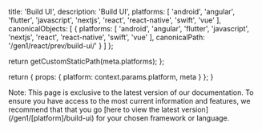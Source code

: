 
  title: 'Build UI',
  description: 'Build UI',
  platforms: [
    'android',
    'angular',
    'flutter',
    'javascript',
    'nextjs',
    'react',
    'react-native',
    'swift',
    'vue'
  ],
  canonicalObjects: [
    {
      platforms: [
        'android',
        'angular',
        'flutter',
        'javascript',
        'nextjs',
        'react',
        'react-native',
        'swift',
        'vue'
      ],
      canonicalPath: '/gen1/react/prev/build-ui/'
    }
  ]
};

  return getCustomStaticPath(meta.platforms);
};

  return {
    props: {
      platform: context.params.platform,
      meta
    }
  };
}

<Callout>
Note: This page is exclusive to the latest version of our documentation. To ensure you have access to the most current information and features, we recommend that that you go [here to view the latest version](/gen1/[platform]/build-ui) for your chosen framework or language.
</Callout>


